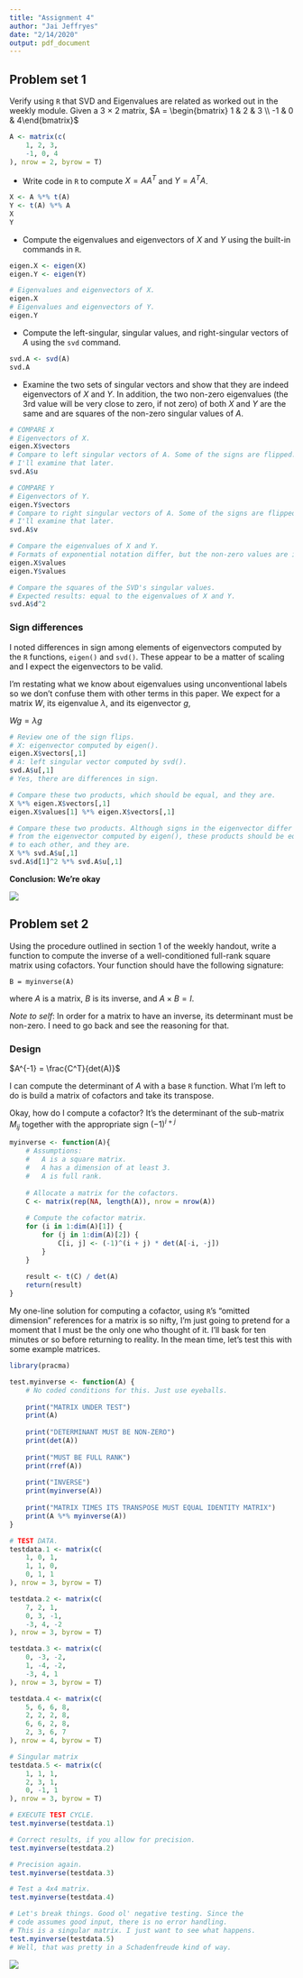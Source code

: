 ```yaml
---
title: "Assignment 4"
author: "Jai Jeffryes"
date: "2/14/2020"
output: pdf_document
---
```


## Problem set 1
Verify using `R` that SVD and Eigenvalues are related as worked
out in the weekly module. Given a 3 × 2 matrix, $A = \begin{bmatrix} 1 & 2 & 3 \\ -1 & 0 & 4\end{bmatrix}$

```r
A <- matrix(c(
	1, 2, 3,
	-1, 0, 4
), nrow = 2, byrow = T)
```

- Write code in `R` to compute $X = AA^T$ and $Y = A^TA$.
```r
X <- A %*% t(A)
Y <- t(A) %*% A
X
Y
```
- Compute the eigenvalues and eigenvectors of $X$ and $Y$ using the built-in commands in `R`.
```r
eigen.X <- eigen(X)
eigen.Y <- eigen(Y)

# Eigenvalues and eigenvectors of X.
eigen.X
# Eigenvalues and eigenvectors of Y.
eigen.Y
```
- Compute the left-singular, singular values, and right-singular vectors of $A$ using the `svd` command.
```r
svd.A <- svd(A)
svd.A
```

- Examine the two sets of singular vectors and show that they are indeed eigenvectors of $X$ and $Y$. In addition, the two non-zero eigenvalues (the 3rd value will be very close to zero, if not zero) of both $X$ and $Y$ are the same and are squares of the non-zero singular values of $A$.
```r
# COMPARE X
# Eigenvectors of X.
eigen.X$vectors
# Compare to left singular vectors of A. Some of the signs are flipped.
# I'll examine that later.
svd.A$u

# COMPARE Y
# Eigenvectors of Y.
eigen.Y$vectors
# Compare to right singular vectors of A. Some of the signs are flipped.
# I'll examine that later.
svd.A$v

# Compare the eigenvalues of X and Y.
# Formats of exponential notation differ, but the non-zero values are identical.
eigen.X$values
eigen.Y$values

# Compare the squares of the SVD's singular values.
# Expected results: equal to the eigenvalues of X and Y.
svd.A$d^2
```

### Sign differences
I noted differences in sign among elements of eigenvectors computed by the `R` functions, `eigen()` and `svd()`. These appear to be a matter of scaling and I expect the eigenvectors to be valid.

I'm restating what we know about eigenvalues using unconventional labels so we don't confuse them with other terms in this paper. We expect for a matrix $W$, its eigenvalue $\lambda$, and its eigenvector $g$,

$Wg = \lambda g$

```r
# Review one of the sign flips.
# X: eigenvector computed by eigen().
eigen.X$vectors[,1]
# A: left singular vector computed by svd().
svd.A$u[,1]
# Yes, there are differences in sign.

# Compare these two products, which should be equal, and they are.
X %*% eigen.X$vectors[,1]
eigen.X$values[1] %*% eigen.X$vectors[,1]

# Compare these two products. Although signs in the eigenvector differ
# from the eigenvector computed by eigen(), these products should be equal
# to each other, and they are.
X %*% svd.A$u[,1]
svd.A$d[1]^2 %*% svd.A$u[,1]
```

**Conclusion: We're okay**

![](img/nothingtosee.jpg)

## Problem set 2
Using the procedure outlined in section 1 of the weekly handout, write a function to compute the inverse of a well-conditioned full-rank square matrix using cofactors. Your function should have the following signature:

`B = myinverse(A)`

where $A$ is a matrix, $B$ is its inverse, and $A \times B = I$.

*Note to self*: In order for a matrix to have an inverse, its determinant must be non-zero. I need to go back and see the reasoning for that.

### Design
$A^{-1} = \frac{C^T}{det(A)}$

I can compute the determinant of $A$ with a base `R` function. What I'm left to do is build a matrix of cofactors and take its transpose.

Okay, how do I compute a cofactor? It's the determinant of the sub-matrix $M_{ij}$ together with the appropriate sign $(-1)^{i+j}$

```r
myinverse <- function(A){
	# Assumptions:
	#   A is a square matrix.
	#   A has a dimension of at least 3.
	#   A is full rank.
	
	# Allocate a matrix for the cofactors.
	C <- matrix(rep(NA, length(A)), nrow = nrow(A))
	
	# Compute the cofactor matrix.
	for (i in 1:dim(A)[1]) {
		for (j in 1:dim(A)[2]) {
			C[i, j] <- (-1)^(i + j) * det(A[-i, -j])
		}
	}
	
	result <- t(C) / det(A)
	return(result)
}
```

My one-line solution for computing a cofactor, using `R`'s "omitted dimension" references for a matrix is so nifty, I'm just going to pretend for a moment that I must be the only one who thought of it. I'll bask for ten minutes or so before returning to reality. In the mean time, let's test this with some example matrices.

```r
library(pracma)

test.myinverse <- function(A) {
	# No coded conditions for this. Just use eyeballs.
	
	print("MATRIX UNDER TEST")
	print(A)
	
	print("DETERMINANT MUST BE NON-ZERO")
	print(det(A))
	
	print("MUST BE FULL RANK")
	print(rref(A))
	
	print("INVERSE")
	print(myinverse(A))
	
	print("MATRIX TIMES ITS TRANSPOSE MUST EQUAL IDENTITY MATRIX")
	print(A %*% myinverse(A))
}

# TEST DATA.
testdata.1 <- matrix(c(
	1, 0, 1,
	1, 1, 0,
	0, 1, 1
), nrow = 3, byrow = T)

testdata.2 <- matrix(c(
	7, 2, 1,
	0, 3, -1,
	-3, 4, -2
), nrow = 3, byrow = T)

testdata.3 <- matrix(c(
	0, -3, -2,
	1, -4, -2,
	-3, 4, 1
), nrow = 3, byrow = T)

testdata.4 <- matrix(c(
	5, 6, 6, 8,
	2, 2, 2, 8,
	6, 6, 2, 8,
	2, 3, 6, 7
), nrow = 4, byrow = T)

# Singular matrix
testdata.5 <- matrix(c(
	1, 1, 1,
	2, 3, 1,
	0, -1, 1
), nrow = 3, byrow = T)

# EXECUTE TEST CYCLE.
test.myinverse(testdata.1)

# Correct results, if you allow for precision.
test.myinverse(testdata.2)

# Precision again.
test.myinverse(testdata.3)

# Test a 4x4 matrix.
test.myinverse(testdata.4)

# Let's break things. Good ol' negative testing. Since the
# code assumes good input, there is no error handling.
# This is a singular matrix. I just want to see what happens.
test.myinverse(testdata.5)
# Well, that was pretty in a Schadenfreude kind of way.
```
![](img/itemissaest.jpg)

